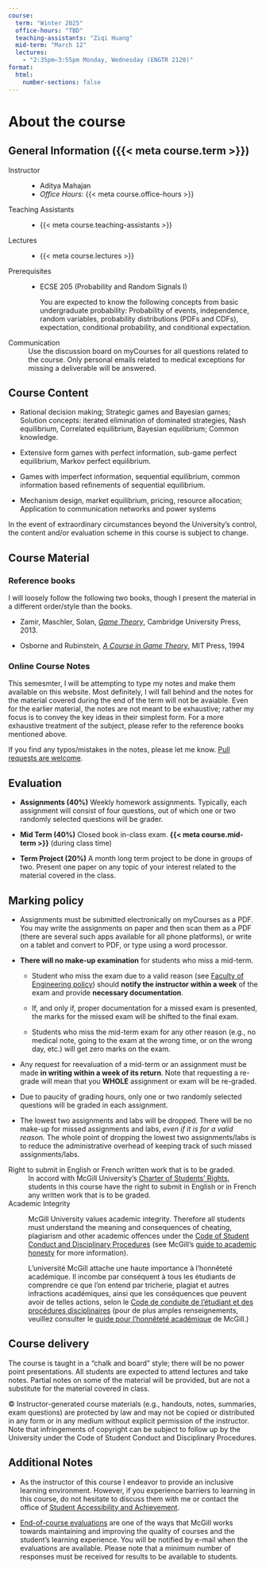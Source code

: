 ```yaml
---
course:
  term: "Winter 2025"
  office-hours: "TBD"
  teaching-assistants: "Ziqi Huang"
  mid-term: "March 12"
  lectures:
    - "2:35pm–3:55pm Monday, Wednesday (ENGTR 2120)"
format: 
  html: 
    number-sections: false
---
```


# About the course {.unnumbered}

## General Information ({{< meta course.term >}})

Instructor
: -  Aditya Mahajan 
- *Office Hours*: {{< meta course.office-hours >}}

Teaching Assistants
: - {{< meta course.teaching-assistants >}} 

Lectures
: - {{< meta course.lectures >}} 


Prerequisites
: - ECSE 205 (Probability and Random Signals I)

      You are expected to know the following concepts from basic undergraduate probability: Probability of events, independence, random variables, probability distributions (PDFs and CDFs), expectation, conditional probability, and conditional expectation. 


Communication
: [Use the discussion board on myCourses]{.text-info} for all questions related to the course. Only personal emails related to medical exceptions for missing a deliverable will be answered.

## Course Content

- Rational decision making; Strategic games and Bayesian games; Solution concepts: iterated elimination of dominated strategies, Nash equilibrium, Correlated equilibrium, Bayesian equilibrium; Common knowledge.

- Extensive form games with perfect information, sub-game perfect equilibrium, Markov perfect equilibrium.

- Games with imperfect information, sequential equilibrium, common information based refinements of sequential equilibrium.

- Mechanism design, market equilibrium, pricing, resource allocation; Application to communication networks and power systems

In the event of extraordinary circumstances beyond the University’s control, the content and/or evaluation scheme in this course is subject to change.

## Course Material

### Reference books

I will loosely follow the following two books, though I present the material in a different order/style than the books. 

- Zamir, Maschler, Solan, [*Game Theory*](https://mcgill.on.worldcat.org/oclc/813858402), Cambridge University Press, 2013.

- Osborne and Rubinstein, [*A Course in Game Theory*](https://mcgill.on.worldcat.org/oclc/44963976), MIT Press, 1994

### Online Course Notes

This semesmter, I will be attempting to type my notes and make them available on this website. Most definitely, I will fall behind and the notes for the material covered during the end of the term will not be avaiable. Even for the earlier material, the notes are not meant to be exhaustive; rather my focus is to convey the key ideas in their simplest form. For a more exhaustive treatment of the subject, please refer to the reference books mentioned above.

If you find any typos/mistakes in the notes, please let me know. [Pull requests are welcome](https://github.com/adityam/multi-agent-systems).

## Evaluation

- **Assignments (40%)** Weekly homework assignments. Typically, each assignment will consist of four questions, out of which one or two randomly selected questions will be grader. 

- **Mid Term (40%)** Closed book in-class exam.
  [**{{< meta course.mid-term >}}**]{.text-danger} (during class time)

- **Term Project (20%)** A month long term project to be done in groups of two. Present one paper on any topic of your interest related to the material covered in the class.

## Marking policy

- Assignments must be submitted electronically on myCourses as a PDF. You may write the assignments on paper and then scan them as a PDF (there are several such apps available for all phone platforms), or write on a tablet and convert to PDF, or type using a word processor.

- **There will no make-up examination** for students who miss a mid-term.

  - Student who miss the exam due to a valid reason (see [Faculty of Engineering policy][policy]) should **notify the instructor within a week** of the exam and provide **necessary documentation**.

  - If, and only if, proper documentation for a missed exam is presented, the marks for the missed exam will be shifted to the final exam.

  - Students who miss the mid-term exam for any other reason (e.g., no medical note, going to the exam at the wrong time, or on the wrong day, etc.) will get zero marks on the exam.

- Any request for reevaluation of a mid-term or an assignment must be made **in writing within a week of its return**. Note that requesting a re-grade will mean that you **WHOLE** assignment or exam will be re-graded.

- [Due to paucity of grading hours, only one or two randomly selected questions will be graded in each assignment.]{.text-danger}

- The lowest two assignments and labs will be dropped. There will be no make-up for missed assignments and labs, _even if it is for a valid reason._ The whole point of dropping the lowest two assignments/labs is to reduce the administrative overhead of keeping track of such missed assignments/labs.


Right to submit in English or French written work that is to be graded.
: In accord with McGill University’s [Charter of Students’ Rights][charter], students in this course have the right to submit in English or in French any written work that is to be graded.

Academic Integrity
: McGill University values academic integrity. Therefore all students must understand the meaning and consequences of cheating, plagiarism and other academic offences under the [Code of Student Conduct and Disciplinary Procedures][code] (see McGill’s [guide to academic honesty][guide] for more information).

    L’université McGill attache une haute importance à l’honnêteté académique. Il incombe par conséquent à tous les étudiants de comprendre ce que l’on entend par tricherie, plagiat et autres infractions académiques, ainsi que les conséquences que peuvent avoir de telles actions, selon le [Code de conduite de l’étudiant et des procédures disciplinaires][code] (pour de plus amples renseignements, veuillez consulter le [guide pour l’honnêteté académique][guide] de McGill.)

## Course delivery

The course is taught in a “chalk and board” style; there will be no power point presentations. All students are expected to attend lectures and take notes. Partial notes on some of the material will be provided, but are not a substitute for the material covered in class.

© Instructor-generated course materials (e.g., handouts, notes, summaries, exam questions) are protected by law and may not be copied or distributed in any form or in any medium without explicit permission of the instructor. Note that infringements of copyright can be subject to follow up by the University under the Code of Student Conduct and Disciplinary Procedures.

## Additional Notes

- As the instructor of this course I endeavor to provide an inclusive learning environment. However, if you experience barriers to learning in this course, do not hesitate to discuss them with me or contact the office of [Student Accessibility and Achievement][OSD].

- [End-of-course evaluations][evaluations] are one of the ways that McGill works towards maintaining and improving the quality of courses and the student’s learning experience. You will be notified by e-mail when the evaluations are available. Please note that a minimum number of responses must be received for results to be available to students.


[policy]: https://www.mcgill.ca/engineering/students/undergraduate/courses-registration/exams-assessment/midterms-and-class-tests/adjustments-missed-midterms-and-class-tests

[charter]: https://www.mcgill.ca/secretariat/files/secretariat/charter_of_student_rights_last_approved_october_262017.pdf

[code]: https://www.mcgill.ca/secretariat/files/secretariat/code_of_student_conduct_and_disciplinary_procedures.pdf

[guide]: http://www.mcgill.ca/students/srr/honest/

[evaluations]: http://www.mcgill.ca/mercury/

[OSD]: https://www.mcgill.ca/access-achieve/

